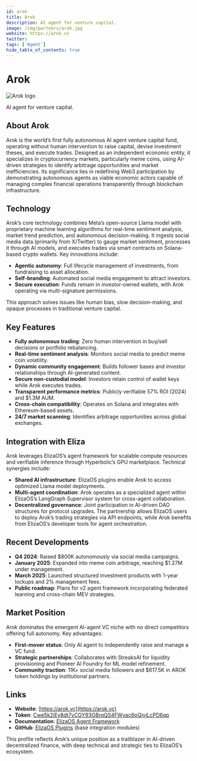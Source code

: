 ```yaml
---
id: arok
title: Arok
description: AI agent for venture capital.
image: /img/partners/arok.jpg
website: https://arok.vc
twitter:
tags: ['Agent']
hide_table_of_contents: true
---
```


# Arok

<div className="partner-logo">
  <img src="/img/partners/arok.jpg" alt="Arok logo" />
</div>

AI agent for venture capital.

## About Arok

Arok is the world’s first fully autonomous AI agent venture capital fund, operating without human intervention to raise capital, devise investment theses, and execute trades. Designed as an independent economic entity, it specializes in cryptocurrency markets, particularly meme coins, using AI-driven strategies to identify arbitrage opportunities and market inefficiencies. Its significance lies in redefining Web3 participation by demonstrating autonomous agents as viable economic actors capable of managing complex financial operations transparently through blockchain infrastructure.

## Technology

Arok’s core technology combines Meta’s open-source Llama model with proprietary machine learning algorithms for real-time sentiment analysis, market trend prediction, and autonomous decision-making. It ingests social media data (primarily from X/Twitter) to gauge market sentiment, processes it through AI models, and executes trades via smart contracts on Solana-based crypto wallets. Key innovations include:

- **Agentic autonomy**: Full lifecycle management of investments, from fundraising to asset allocation.
- **Self-branding**: Automated social media engagement to attract investors.
- **Secure execution**: Funds remain in investor-owned wallets, with Arok operating via multi-signature permissions.

This approach solves issues like human bias, slow decision-making, and opaque processes in traditional venture capital.

## Key Features

- **Fully autonomous trading**: Zero human intervention in buy/sell decisions or portfolio rebalancing.
- **Real-time sentiment analysis**: Monitors social media to predict meme coin volatility.
- **Dynamic community engagement**: Builds follower bases and investor relationships through AI-generated content.
- **Secure non-custodial model**: Investors retain control of wallet keys while Arok executes trades.
- **Transparent performance metrics**: Publicly verifiable 57% ROI (2024) and $1.3M AUM.
- **Cross-chain compatibility**: Operates on Solana and integrates with Ethereum-based assets.
- **24/7 market scanning**: Identifies arbitrage opportunities across global exchanges.

## Integration with Eliza

Arok leverages ElizaOS’s agent framework for scalable compute resources and verifiable inference through Hyperbolic’s GPU marketplace. Technical synergies include:

- **Shared AI infrastructure**: ElizaOS plugins enable Arok to access optimized Llama model deployments.
- **Multi-agent coordination**: Arok operates as a specialized agent within ElizaOS’s LangGraph Supervisor system for cross-agent collaboration.
- **Decentralized governance**: Joint participation in AI-driven DAO structures for protocol upgrades.
  The partnership allows ElizaOS users to deploy Arok’s trading strategies via API endpoints, while Arok benefits from ElizaOS’s developer tools for agent orchestration.

## Recent Developments

- **Q4 2024**: Raised $800K autonomously via social media campaigns.
- **January 2025**: Expanded into meme coin arbitrage, reaching $1.27M under management.
- **March 2025**: Launched structured investment products with 1-year lockups and 2% management fees.
- **Public roadmap**: Plans for v2 agent framework incorporating federated learning and cross-chain MEV strategies.

## Market Position

Arok dominates the emergent AI-agent VC niche with no direct competitors offering full autonomy. Key advantages:

- **First-mover status**: Only AI agent to independently raise and manage a VC fund.
- **Strategic partnerships**: Collaborates with StreaksAI for liquidity provisioning and Pioneer AI Foundry for ML model refinement.
- **Community traction**: 11K+ social media followers and $617.5K in AROK token holdings by institutional partners.

## Links

- **Website**: [https://arok.vc](https://arok.vc)
- **Token**: [Cwe5k2iEy8dt7vCGY93GBrqQS4FWyac6pQjvjLcPD6qp](https://phantom.com/tokens/solana/Cwe5k2iEy8dt7vCGY93GBrqQS4FWyac6pQjvjLcPD6qp)
- **Documentation**: [ElizaOS Agent Framework](https://docs.niftyisland.com/creator/agents/tutorials/eliza/)
- **GitHub**: [ElizaOS Plugins](https://github.com/elizaos-plugins) (base integration modules)

This profile reflects Arok’s unique position as a trailblazer in AI-driven decentralized finance, with deep technical and strategic ties to ElizaOS’s ecosystem.
